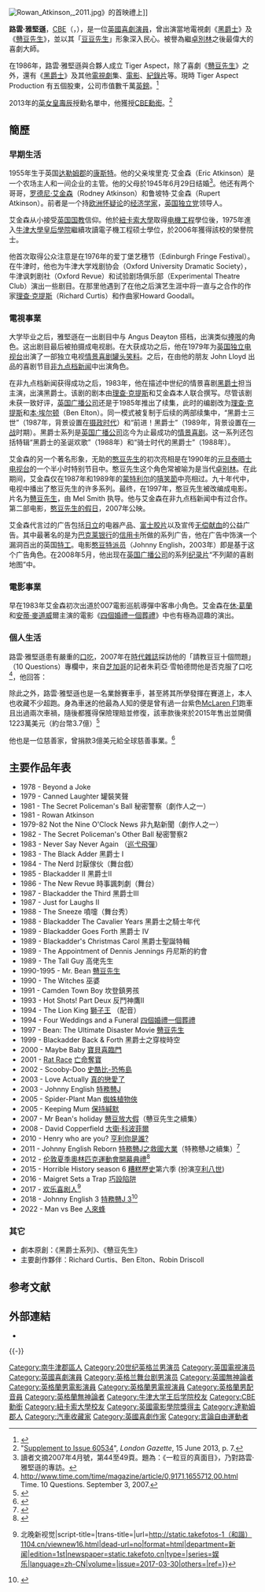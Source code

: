 {{NoteTA
|G1=Show
|G2=TV
|G3=Movie
|G4=UK Places
|1=zh-cn:罗温; zh-tw:羅溫; zh-hk:路雲;
|2=zh-cn:艾金森; zh-tw:艾金森; zh-hk:雅堅遜;
|3=zh-cn:强尼英吉利; zh-tw:強尼英格力; zh-hk:英仲尼;
}}
{{艺人
| name = Rowan Atkinson<br />路雲·雅堅遜
| type = 男演员
| 绰号 = 豆豆先生（Mr.Bean）
| 国籍 = {{UK}}
| image = File:RowanAtkinsonMar07.jpg
| imagesize = 250px
| caption = 2011年路雲·雅堅遜在[[倫敦|倫敦]][[萊斯特廣場|萊斯特廣場]]
| birthdate = {{birth date and age|1955|1|20}}
| location = {{GBR}}[[英格蘭|英格蘭]][[达勒姆郡|达勒姆郡]][[康斯特|康斯特]]
| notable role = 戇豆（《[[戇豆先生|戇豆先生]]》）<br />埃德蒙·黑爵士（《[[黑爵士|黑爵士]]》）<br />強尼·英格力（《[[特務戇J|特務戇J]]》）<br /> <br />
| spouse = {{marriage|[[珊娜卓·莎絲崔|珊娜卓·莎絲崔]]|1990|2015|end=div.}}
| children =3
|教育程度=[[牛津大學|牛津大學]]電機工程系碩士學位
}}<br /><br /><br />
[[File:Rowan_Atkinson,_2011.jpg|thumb]]》的首映禮上]]

'''路雲·雅堅遜'''，[[大英帝國勳章|CBE]]（{{lang-en|Rowan Atkinson}}，{{bd|1955年|1月6日|catIdx=A}}），是一位[[英國|英國]][[喜劇演員|喜劇演員]]，曾出演當地電視劇《[[黑爵士|黑爵士]]》及《[[戇豆先生|戇豆先生]]》，並以其「[[戇豆先生|豆豆先生]]」形象深入民心。被譽為繼[[卓別林|卓別林]]之後最偉大的喜劇大師。

在1986年，路雲·雅堅遜與合夥人成立 Tiger Aspect，除了喜劇《[[戇豆先生|戇豆先生]]》之外，還有《[[黑爵士|黑爵士]]》及其他[[電視劇|電視劇]]集、[[電影|電影]]、[[紀錄片|紀錄片]]等。現時 Tiger Aspect Production 有五個股東，公司市值數千萬[[英鎊|英鎊]]。<ref>{{Cite web|url=http://www.hkfilms.com/?http://www.hkfilms.com/Films/2003/LoveActually/LoveActually.shtml|title=hkfilms.com|accessdate=2018-11-11|work=www.hkfilms.com}}</ref>

2013年的[[英女皇壽辰|英女皇壽辰]]授勳名單中，他獲授[[大英帝國勳章|CBE勳銜]]。<ref>"[http://www.london-gazette.co.uk/issues/60534/supplements/7 Supplement to Issue 60534]", ''London Gazette'', 15 June 2013, p. 7.</ref>

== 簡歷 ==
=== 早期生活 ===
1955年生于英国[[达勒姆郡|达勒姆郡]]的[[康斯特|康斯特]]。他的父亲埃里克·艾金森（Eric Atkinson）是一个农场主人和一间企业的主管。他的父母於1945年6月29日结婚<ref>讀者文摘2007年4月號，第44至49頁。題為：《一粒豆的真面目》，乃對路雲·雅堅遜的專訪。</ref>。他还有两个哥哥，[[罗德尼·艾金森|罗德尼·艾金森]]（Rodney Atkinson）和鲁坡特·艾金森（Rupert  Atkinson）。前者是一个持[[欧洲怀疑论|欧洲怀疑论]]的[[经济学家|经济学家]]，[[英国独立党|英国独立党]]领导人。

艾金森从小接受[[英国国教|英国国教]]信仰。他於[[纽卡斯尔大学_(英国)|紐卡索大學]]取得[[电機工程|电機工程]]學位後，1975年進入[[牛津大學皇后學院|牛津大學皇后學院]]繼續攻讀電子機工程硕士學位，於2006年獲得該校的榮譽院士。

他首次取得公众注意是在1976年的爱丁堡艺穗节（Edinburgh Fringe Festival）。在牛津时，他也为牛津大学戏剧协会（Oxford University Dramatic Society），牛津讽刺剧社（Oxford Revue）和试验剧场俱乐部（Experimental Theatre Club）演出一些剧目。在那里他遇到了在他之后演艺生涯中将一直与之合作的作家[[理查·克提斯|理查·克提斯]]（Richard Curtis）和作曲家Howard Goodall。

=== 電視事業 ===
大学毕业之后，雅堅遜在一出剧目中与 Angus Deayton 搭档，出演类似[[捧哏|捧哏]]的角色。这出剧目最后被拍摄成电视剧。在大获成功之后，他在1979年为[[英国独立电视台|英国独立电视台]]出演了一部独立电视[[情景喜剧|情景喜剧]][[罐头笑料|罐头笑料]]。之后，在由他的朋友 John Lloyd 出品的喜剧节目[[非九点档新闻|非九点档新闻]]中出演角色。

在非九点档新闻获得成功之后，1983年，他在描述中世纪的情景喜剧[[黑爵士|黑爵士]]担当主演，出演黑爵士。该剧的剧本由[[理查·克提斯|理查·克提斯]]和艾金森本人联合撰写。尽管该剧未获一致好评，[[英国广播公司|英国广播公司]]还是于1985年推出了续集，此时的编剧改为[[理查·克提斯|理查·克提斯]]和[[本·埃尔顿|本·埃尔顿]]（Ben Elton）。同一模式被复制于后续的两部续集中，“黑爵士三世”（1987年，背景设置在[[英国摄政时期|摄政时代]]）和“前进！黑爵士”（1989年，背景设置在[[第一次世界大战|一战]]时期）。黑爵士系列是[[英国广播公司|英国广播公司]]迄今为止最成功的[[情景喜剧|情景喜剧]]。这一系列还包括特辑“黑爵士的圣诞欢歌”（1988年）和“骑士时代的黑爵士”（1988年）。

艾金森的另一个著名形象，无助的[[憨豆先生|憨豆先生]]的初次亮相是在1990年的[[元旦|元旦]][[泰晤士电视台|泰晤士电视台]]的一个半小时特别节目中。憨豆先生这个角色常被喻为是当代[[查理·卓别林|卓别林]]。在此期间，艾金森仅在1987年和1989年的[[蒙特利尔|蒙特利尔]]的[[嘻笑節|嘻笑節]]中亮相过。九十年代中，电视中播出了憨豆先生的许多系列。最终，在1997年，憨豆先生被改编成电影。片名为[[戇豆先生_(電影)|戇豆先生]]，由 Mel Smith 执导。他与艾金森在非九点档新闻中有过合作。第二部电影，[[豆豆假期|憨豆先生的假日]]，2007年公映。

艾金森代言过的广告包括[[日立製作所|日立]]的电器产品、[[富士胶片|富士胶片]]以及宣传[[无偿献血|无偿献血]]的公益广告。其中最著名的是为[[巴克莱银行|巴克莱银行]]的[[信用卡|信用卡]]所做的系列广告，他在广告中饰演一个漏洞百出的英国[[特工|特工]]。电影[[憨豆特派员|憨豆特派员]]（Johnny English，2003年）即是基于这个广告角色。在2008年5月，他出现在[[英国广播公司|英国广播公司]]的系列[[纪录片|纪录片]]“不列颠的喜剧地图”中。

=== 電影事業 ===
早在1983年艾金森初次出道於007電影巡航導彈中客串小角色。艾金森在[[休·葛蘭|休·葛蘭]]和[[安蒂·麥道威|安蒂·麥道威]]爾主演的電影《[[四個婚禮一個葬禮|四個婚禮一個葬禮]]》中也有極為逗趣的演出。

===個人生活===
路雲·雅堅遜患有嚴重的[[口吃|口吃]]，2007年在[[時代雜誌|時代雜誌]]採訪他的「請教豆豆十個問題」（10 Questions）專欄中，來自[[芝加哥|芝加哥]]的記者朱莉亞·雪帕德問他是否克服了口吃<ref>http://www.time.com/time/magazine/article/0,9171,1655712,00.html Time. 10 Questions. September 3, 2007.</ref>，他回答：

{{cquote|我的口吃時好時壞，要看我的心情是不是很緊張。不過口吃對我來說確實是一個很大的問題。我發現當我在演戲的時候，口吃就消失了。口吃的問題也許是促使我當演員的靈感之一。}}

除此之外，路雲·雅堅遜也是一名業餘賽車手，甚至將其所學發揮在賽道上，本人也收藏不少超跑。身為車迷的他最為人知的便是曾有過一台紫色[[McLaren_F1|McLaren F1]]跑車且出過兩次車禍，隨後都獲得保險理賠並修復，該車款後來於2015年售出並開價1223萬美元（約台幣3.7億）<ref>{{Cite news|url=http://auto.ltn.com.tw/news/2815/3|title=要價台幣 3.7 億！  豆豆先生愛駒 McLaren F1 天價賣出 - 自由電子報汽車頻道|date=2015-06-10|accessdate=2018-11-11}}</ref>

他也是一位慈善家，曾捐款3億美元給全球慈善事業。<ref>{{cite news|title=捐款額達 3 億美元！「戇豆先生」不是你想像中簡單|url=https://www.harpersbazaar.com.hk/celebrity/news/11-facts-about-Rowan-Atkinson|accessdate=2019-01-14|agency=BAZAAR|date=2018-09-29}}</ref>

== 主要作品年表 ==
* 1978 - Beyond a Joke
* 1979 - Canned Laughter 罐裝笑聲
* 1981 - The Secret Policeman's Ball 秘密警察（劇作人之一）
* 1981 - Rowan Atkinson
* 1979-82 Not the Nine O'Clock News 非九點新聞（劇作人之一）
* 1982 - The Secret Policeman's Other Ball 秘密警察2
* 1983 - Never Say Never Again （[[巡弋飛彈_(電影)|巡弋飛彈]]）
* 1983 - The Black Adder 黑爵士 I
* 1984 - The Nerd 討厭傢伙（舞台戲）
* 1985 - Blackadder II 黑爵士II
* 1986 - The New Revue 時事諷刺劇（舞台）
* 1987 - Blackadder the Third 黑爵士III
* 1987 - Just for Laughs II 
* 1988 - The Sneeze 噴嚏（舞台秀）
* 1988 - Blackadder The Cavalier Years 黑爵士之騎士年代
* 1989 - Blackadder Goes Forth 黑爵士 IV
* 1989 - Blackadder's Christmas Carol 黑爵士聖誕特輯
* 1989 - The Appointment of Dennis Jennings 丹尼斯的約會
* 1989 - The Tall Guy 高佬先生
* 1990-1995 - Mr. Bean [[戇豆先生|戇豆先生]]
* 1990 - The Witches 巫婆
* 1991 - Camden Town Boy 坎登鎮男孩
* 1993 - Hot Shots! Part Deux 反鬥神鷹Ⅱ
* 1994 - The Lion King [[獅子王|獅子王]] （配音） 
* 1994 - Four Weddings and a Funeral [[四個婚禮一個葬禮|四個婚禮一個葬禮]]
* 1997 - Bean: The Ultimate Disaster Movie [[戇豆先生_(電影)|戇豆先生]] 
* 1999 - Blackadder Back & Forth 黑爵士之穿梭時空
* 2000 - Maybe Baby [[寶貝喜臨門|寶貝喜臨門]]
* 2001 - [https://en.m.wikipedia.org/wiki/Rat_Race_(film) Rat Race] [[亡命奪寶|亡命奪寶]]
* 2002 - Scooby-Doo [[史酷比-恐怖島|史酷比-恐怖島]]
* 2003 - Love Actually [[真的戀愛了|真的戀愛了]]
* 2003 - Johnny English [[特務戇J|特務戇J]] 
* 2005 - Spider-Plant Man [[蜘蛛植物俠|蜘蛛植物俠]]
* 2005 - Keeping Mum [[保持緘默|保持緘默]]
* 2007 - Mr Bean's holiday [[戇豆放大假|戇豆放大假]]（戇豆先生之續集）
* 2008 - David Copperfield [[大衛·科波菲爾|大衛·科波菲爾]]
* 2010 - Henry who are you? [[亨利你是誰?|亨利你是誰?]]
* 2011 - Johnny English Reborn [[特務戇J之救國大業|特務戇J之救國大業]]（特務戇J之續集）<ref>{{cite web|title=特務戇 J之救國大業 Johnny English Reborn|url=http://movie.now.com/home/movie?id=JOHNNYENGLISHREBORN|accessdate=2011年9月11日|archiveurl=https://web.archive.org/web/20111001021227/http://movie.now.com/home/movie?id=JOHNNYENGLISHREBORN|archivedate=2011年10月1日|deadurl=yes|df=}}</ref>
* 2012 - [[2012年夏季奧林匹克運動會開幕典禮|伦敦夏季奧林匹克運動會開幕典禮]]<ref>{{Citation|last=Olympic|title=Mr. Bean Live Performance at the London 2012 Olympic Games|date=2012-07-27|url=https://www.youtube.com/watch?v=CwzjlmBLfrQ|accessdate=2018-11-11}}</ref>
* 2015 - Horrible History season 6 [[糟糕歷史|糟糕歷史]]第六季 (扮演[[亨利八世|亨利八世]])
* 2016 - Maigret Sets a Trap [[巧設陷阱|巧設陷阱]]
* 2017 - [[欢乐喜剧人_(2017電影)|欢乐喜剧人]]<ref>{{Cite_news|title=《欢乐喜剧人》首映礼 郭德纲遭遇憨豆中西大师对话|url=http://ent.ifeng.com/a/20170320/42863402_0.shtml?_zbs_baidu_bk|website=ent.ifeng.com|accessdate=2017-03-20}}{{Cite_news|author1=孙仲|via=|agency=北晚新视觉|page=1|id=|archive-url=http://bjwb.bjd.com.cn/html/2017-03/30/content_121629.htm|archive-date=2017-03-30|access-date=2017-03-30|registration=|publisher=北晚新视觉|subscription=|lay-url=|lay-source=|lay-date=|quote=|postscript=|publication-date=2017-03-30|location=北京|date=2017-03-30|editor1=TF005|title=《欢乐喜剧人》电影上映 憨豆先生加盟难救票房？ {{!}} 北晚新视觉|script-title=|trans-title=|url=http://static.takefotos-1（和諧）1104.cn/viewnew16.html|dead-url=no|format=html|department=新闻|edition=1st|newspaper=static.takefoto.cn|type=|series=娱乐|language=zh-CN|volume=|issue=2017-03-30|others=|ref=}}</ref>
* 2018 - Johnny English 3 [[特務戇J：神級歸位|特務戇J 3]]<ref>{{cite web|url=http://www.independent.co.uk/arts-entertainment/films/news/johnny-english-3-confirmed-rowan-atkinson-release-date-trailer-a7748551.html|title=Johnny English 3: Rowan Atkinson confirmed to return in new film|last=Stolworthy|first=Jacob|work=[[獨立報|獨立報]]|date=2017-05-22|accessdate=2017-05-23}}</ref>
* 2022 - Man vs Bee [[人來蜂|人來蜂]]
=== 其它 ===
* 劇本原創：《黑爵士系列》、《戇豆先生》
* 主要創作夥伴：Richard Curtis、Ben Elton、Robin Driscoll

== 参考文献 ==
{{reflist|30em}}

== 外部連結 ==
{{Commons category|Rowan Atkinson}}
* {{IMDb name|000100}}

{{-}}
{{Mr. Bean}}
{{DEFAULTSORT:Atkinson, Rowan}}
[[Category:南牛津郡區人|Category:南牛津郡區人]]
[[Category:20世纪英格兰男演员|Category:20世纪英格兰男演员]]
[[Category:英国電視演员|Category:英国電視演员]]
[[Category:英國喜劇演員|Category:英國喜劇演員]]
[[Category:英格兰舞台剧男演员|Category:英格兰舞台剧男演员]]
[[Category:英國無神論者|Category:英國無神論者]]
[[Category:英格蘭男電影演員|Category:英格蘭男電影演員]]
[[Category:英格蘭男電視演員|Category:英格蘭男電視演員]]
[[Category:英格蘭男配音員|Category:英格蘭男配音員]]
[[Category:英格蘭無神論者|Category:英格蘭無神論者]]
[[Category:牛津大学王后学院校友|Category:牛津大学王后学院校友]]
[[Category:CBE勳銜|Category:CBE勳銜]]
[[Category:紐卡索大學校友|Category:紐卡索大學校友]]
[[Category:英國電影學院獎得主|Category:英國電影學院獎得主]]
[[Category:達勒姆郡人|Category:達勒姆郡人]]
[[Category:汽車收藏家|Category:汽車收藏家]]
[[Category:英國喜劇作家|Category:英國喜劇作家]]
[[Category:言論自由運動者|Category:言論自由運動者]]